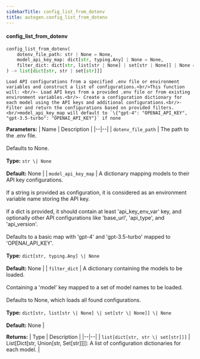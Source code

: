 ```yaml
---
sidebarTitle: config_list_from_dotenv
title: autogen.config_list_from_dotenv
---
```


<code class="doc-symbol doc-symbol-heading doc-symbol-function"></code>
#### config_list_from_dotenv

```python
config_list_from_dotenv(
    dotenv_file_path: str | None = None,
    model_api_key_map: dict[str, typing.Any] | None = None,
    filter_dict: dict[str, list[str | None] | set[str | None]] | None = None
) -> list[dict[str, str | set[str]]]
```

    Load API configurations from a specified .env file or environment variables and construct a list of configurations.<br/>This function will: <br/>- Load API keys from a provided .env file or from existing environment variables.<br/>- Create a configuration dictionary for each model using the API keys and additional configurations.<br/>- Filter and return the configurations based on provided filters.<br/>model_api_key_map will default to `\{"gpt-4": "OPENAI_API_KEY", "gpt-3.5-turbo": "OPENAI_API_KEY"}` if none

<b>Parameters:</b>
| Name | Description |
|--|--|
| `dotenv_file_path` | The path to the .env file.<br/><br/>Defaults to None.<br/><br/>**Type:** `str \| None`<br/><br/>**Default:** None |
| `model_api_key_map` | A dictionary mapping models to their API key configurations.<br/><br/>If a string is provided as configuration, it is considered as an environment variable name storing the API key.<br/><br/>If a dict is provided, it should contain at least 'api_key_env_var' key, and optionally other API configurations like 'base_url', 'api_type', and 'api_version'.<br/><br/>Defaults to a basic map with 'gpt-4' and 'gpt-3.5-turbo' mapped to 'OPENAI_API_KEY'.<br/><br/>**Type:** `dict[str, typing.Any] \| None`<br/><br/>**Default:** None |
| `filter_dict` | A dictionary containing the models to be loaded.<br/><br/>Containing a 'model' key mapped to a set of model names to be loaded.<br/><br/>Defaults to None, which loads all found configurations.<br/><br/>**Type:** `dict[str, list[str \| None] \| set[str \| None]] \| None`<br/><br/>**Default:** None |

<b>Returns:</b>
| Type | Description |
|--|--|
| `list[dict[str, str \| set[str]]]` | List[Dict[str, Union[str, Set[str]]]]: A list of configuration dictionaries for each model. |

<br />